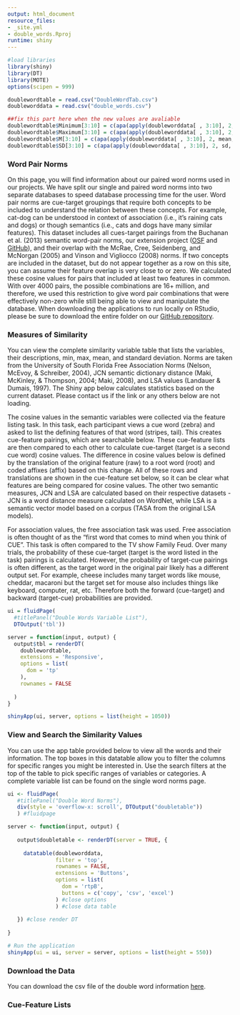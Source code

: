 ```yaml
---
output: html_document
resource_files:
- _site.yml
- double_words.Rproj
runtime: shiny
---
```

<p>

```r
#load libraries
library(shiny)
library(DT)
library(MOTE)
options(scipen = 999)

doublewordtable = read.csv("DoubleWordTab.csv")
doubleworddata = read.csv("double_words.csv")

##fix this part here when the new values are avaliable 
doublewordtable$Minimum[3:10] = c(apa(apply(doubleworddata[ , 3:10], 2, min, na.rm = T), 2))
doublewordtable$Maximum[3:10] = c(apa(apply(doubleworddata[ , 3:10], 2, max, na.rm = T), 2))
doublewordtable$M[3:10] = c(apa(apply(doubleworddata[ , 3:10], 2, mean, na.rm = T), 2))
doublewordtable$SD[3:10] = c(apa(apply(doubleworddata[ , 3:10], 2, sd, na.rm = T), 2))
```

### Word Pair Norms

On this page, you will find information about our paired word norms used in our projects. We have split our single and paired word norms into two separate databases to speed database processing time for the user. Word pair norms are cue-target groupings that require both concepts to be included to understand the relation between these concepts. For example, cat-dog can be understood in context of association (i.e., it's raining cats and dogs) or though semantics (i.e., cats and dogs have many similar features). This dataset includes all cues-target pairings from the Buchanan et al. (2013) semantic word-pair norms, our extension project ([OSF](https://osf.io/cjyzw/) and [GitHub](https://github.com/doomlab/Word-Norms-2)), and their overlap with the McRae, Cree, Seidenberg, and McNorgan (2005) and Vinson and Vigliocco (2008) norms. If two concepts are included in the dataset, but do not appear together as a row on this site, you can assume their feature overlap is very close to or zero. We calculated these cosine values for pairs that included at least two features in common. With over 4000 pairs, the possible combinations are 16+ million, and therefore, we used this restriction to give word pair combinations that were effectively non-zero while still being able to view and manipulate the database. When downloading the applications to run locally on RStudio, please be sure to download the entire folder on our [GitHub repository](https://github.com/doomlab/shiny-server/tree/master/wn_double).

### Measures of Similarity

You can view the complete similarity variable table that lists the variables, their descriptions, min, max, mean, and standard deviation. Norms are taken from the University of South Florida Free Association Norms (Nelson, McEvoy, & Schreiber, 2004), JCN semantic dictionary distance (Maki, McKinley, & Thompson, 2004; Maki, 2008), and LSA values (Landauer & Dumais, 1997). The Shiny app below calculates statistics based on the current dataset. Please contact us if the link or any others below are not loading. 

The cosine values in the semantic variables were collected via the feature listing task. In this task, each participant views a cue word (zebra) and asked to list the defining features of that word (stripes, tail). This creates cue-feature pairings, which are searchable below. These cue-feature lists are then compared to each other to calculate cue-target (target is a second cue word) cosine values. The difference in cosine values below is defined by the translation of the original feature (raw) to a root word (root) and coded affixes (affix) based on this change. All of these rows and translations are shown in the cue-feature set below, so it can be clear what features are being compared for cosine values. The other two semantic measures, JCN and LSA are calculated based on their respective datasets - JCN is a word distance measure calculated on WordNet, while LSA is a semantic vector model based on a corpus (TASA from the original LSA models).

For association values, the free association task was used. Free association is often thought of as the "first word that comes to mind when you think of CUE". This task is often compared to the TV show Family Feud. Over many trials, the probability of these cue-target (target is the word listed in the task) pairings is calculated. However, the probability of target-cue pairings is often different, as the target word in the original pair likely has a different output set. For example, cheese includes many target words like mouse, cheddar, macaroni but the target set for mouse also includes things like keyboard, computer, rat, etc. Therefore both the forward (cue-target) and backward (target-cue) probabilities are provided. 

```r
ui = fluidPage(
  #titlePanel("Double Words Variable List"),
  DTOutput('tbl'))

server = function(input, output) {
  output$tbl = renderDT(
    doublewordtable, 
    extensions = 'Responsive',
    options = list(
      dom = 'tp'
    ),
    rownames = FALSE
    
  )
}

shinyApp(ui, server, options = list(height = 1050))
```

### View and Search the Similarity Values 

You can use the app table provided below to view all the words and their information. The top boxes in this datatable allow you to filter the columns for specific ranges you might be interested in. Use the search filters at the top of the table to pick specific ranges of variables or categories. A complete variable list can be found on the single word norms page.

```r
ui <- fluidPage(
   #titlePanel("Double Word Norms"),
   div(style = 'overflow-x: scroll', DTOutput("doubletable"))
   ) #fluidpage

server <- function(input, output) {
   
   output$doubletable <- renderDT(server = TRUE, {
     
     datatable(doubleworddata,
               filter = 'top',
               rownames = FALSE,
               extensions = 'Buttons',
               options = list(
                 dom = 'rtpB',
                 buttons = c('copy', 'csv', 'excel')
               ) #close options
               ) #close data table 
     
   }) #close render DT
      
}

# Run the application 
shinyApp(ui = ui, server = server, options = list(height = 550))
```

### Download the Data

You can download the csv file of the double word information [here](https://github.com/doomlab/shiny-server/blob/master/wn_double/double_words.csv).

### Cue-Feature Lists

